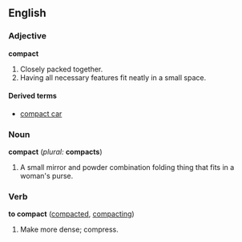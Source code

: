 ==English==

===Adjective===
'''compact'''
#Closely packed together.
#Having all necessary features fit neatly in a small space.

====Derived terms====
*[[compact car]]

===Noun===
'''compact'''  (''plural:'' '''compacts''')
#A small mirror and powder combination folding thing that fits in a woman's purse.

===Verb===
'''to compact''' ([[compacted]], [[compacting]])
#Make more dense; compress.
